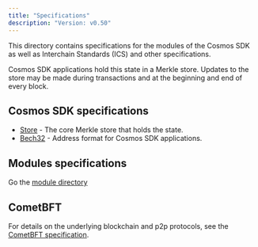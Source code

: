 ```yaml
---
title: "Specifications"
description: "Version: v0.50"
---
```


This directory contains specifications for the modules of the Cosmos SDK as well as Interchain Standards (ICS) and other specifications.

Cosmos SDK applications hold this state in a Merkle store. Updates to the store may be made during transactions and at the beginning and end of every block.

## Cosmos SDK specifications[​](#cosmos-sdk-specifications "Direct link to Cosmos SDK specifications")

* [Store](/docs/sdk/v0.50/build/spec/store/store) - The core Merkle store that holds the state.
* [Bech32](/docs/sdk/v0.50/build/spec/addresses/bech32) - Address format for Cosmos SDK applications.

## Modules specifications[​](#modules-specifications "Direct link to Modules specifications")

Go the [module directory](/docs/sdk/v0.50/build/modules/module)

## CometBFT[​](#cometbft "Direct link to CometBFT")

For details on the underlying blockchain and p2p protocols, see the [CometBFT specification](https://github.com/cometbft/cometbft/tree/main/spec).

